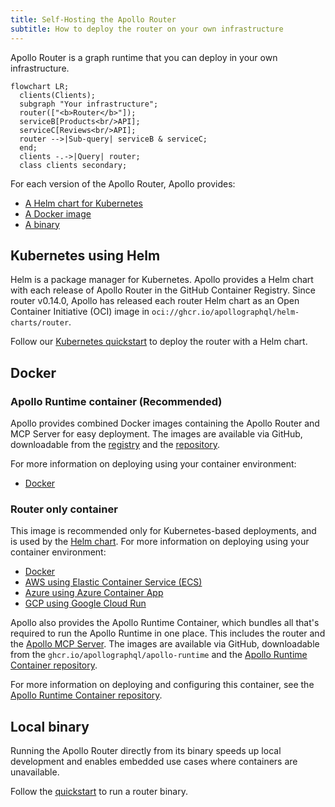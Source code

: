 ```yaml
---
title: Self-Hosting the Apollo Router
subtitle: How to deploy the router on your own infrastructure
---
```


Apollo Router is a graph runtime that you can deploy in your own infrastructure.

```mermaid
flowchart LR;
  clients(Clients);
  subgraph "Your infrastructure";
  router(["<b>Router</b>"]);
  serviceB[Products<br/>API];
  serviceC[Reviews<br/>API];
  router -->|Sub-query| serviceB & serviceC;
  end;
  clients -.->|Query| router;
  class clients secondary;
```

For each version of the Apollo Router, Apollo provides:

- [A Helm chart for Kubernetes](#kubernetes-using-helm)
- [A Docker image](#container)
- [A binary](#local-binary)

## Kubernetes using Helm

Helm is a package manager for Kubernetes. Apollo provides a Helm chart with each release of Apollo Router in the GitHub Container Registry. Since router v0.14.0, Apollo has released each router Helm chart as an Open Container Initiative (OCI) image in `oci://ghcr.io/apollographql/helm-charts/router`.

Follow our [Kubernetes quickstart](/graphos/routing/kubernetes/quickstart) to deploy the router with a Helm chart.

## Docker

### Apollo Runtime container (Recommended)

Apollo provides combined Docker images containing the Apollo Router and MCP Server for easy deployment. The images are available via GitHub, downloadable from the [registry](https://github.com/apollographql/apollo-runtime/pkgs/container/apollo-runtime) and the [repository](https://github.com/apollographql/apollo-runtime).

For more information on deploying using your container environment:

- [Docker](/graphos/routing/self-hosted/containerization/docker)

### Router only container

This image is recommended only for Kubernetes-based deployments, and is used by the [Helm chart](/router/containerization/kubernetes/). For more information on deploying using your container environment:

- [Docker](/graphos/routing/self-hosted/containerization/docker_router_only)
- [AWS using Elastic Container Service (ECS)](/graphos/routing/self-hosted/containerization/aws)
- [Azure using Azure Container App](/graphos/routing/self-hosted/containerization/azure)
- [GCP using Google Cloud Run](/graphos/routing/self-hosted/containerization/gcp)

Apollo also provides the Apollo Runtime Container, which bundles all that's required to run the Apollo Runtime in one place. This includes the router and the [Apollo MCP Server](/apollo-mcp-server).
The images are available via GitHub, downloadable from the `ghcr.io/apollographql/apollo-runtime` and the [Apollo Runtime Container repository](https://github.com/apollographql/apollo-runtime).

For more information on deploying and configuring this container, see the [Apollo Runtime Container repository](https://github.com/apollographql/apollo-runtime).

## Local binary

Running the Apollo Router directly from its binary speeds up local development and enables embedded use cases where containers are unavailable. 

Follow the [quickstart](/graphos/routing/get-started) to run a router binary.
